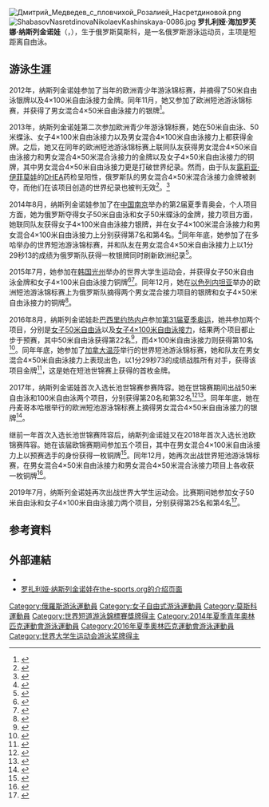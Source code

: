 {{NoteTA|G1=Aquatics}}
{{Infobox swimmer
| name           = 罗扎利娅·纳斯列金诺娃<br/>Rozaliya Nasretdinova
| image          = RozaliyaNasretdinova-0087.jpg
| caption        = 摄于2015年欧洲短池游泳锦标赛期间
| fullname       = 罗扎利娅·海加罗芙娜·纳斯列金诺娃（{{lang|ru|Розалия Хайдяровна Насретдинова}}，{{lang|en|Rozaliya Haydyarovna Nasretdinova}}）
| nationality    = {{RUS}}
| strokes        = [[蝶泳|蝶泳]]、[[自由泳|自由泳]]、[[混合泳|混合泳]]
| club           = Russian State University of Physical Education, Sport, Youth and Tourism
| coach          = 
| birth_date     = {{birth date and age|1997|2|10|df=yes}}
| birth_place    = {{RUS}}[[莫斯科|莫斯科]]
| height         = 
| weight         = 
| show-medals    =
| medaltemplates=
{{MedalCountry|{{RUS}}}}
{{MedalSport|女子游泳}}
{{MedalCompetition|[[世界短道游泳錦標賽|世界短池游泳锦标赛]]}}
{{MedalGold | [[2016年世界短道游泳錦標賽|2016 温莎]]| 男女混合4×50米自由泳接力}}
{{MedalSilver | [[2014年世界短道游泳錦標賽|2014 多哈]]| 男女混合4×50米自由泳接力}}
{{MedalBronze | [[2018年世界短道游泳錦標賽|2018 杭州]]| 男女混合4×50米自由泳接力}}
{{MedalBronze | 2018 杭州| 男女混合4×50米混合泳接力}}
{{MedalCompetition | [[欧洲游泳锦标赛|欧洲游泳锦标赛]]}}
{{MedalBronze|[[2018年欧洲游泳锦标赛|2018 格拉斯哥]]|男女混合4×100米自由泳接力}}
{{MedalCompetition | [[欧洲短池游泳锦标赛|欧洲短池游泳锦标赛]]}}
{{MedalGold| 2013 海宁 | 男女混合4×50米自由泳接力}}
{{MedalGold| 2021 喀山 | 4×50米自由泳接力}}
{{MedalSilver| 2012 沙特尔 | 男女混合4×50米自由泳接力}}
{{MedalSilver| 2015 内坦亚 | 男女混合4×50米自由泳接力}}
{{MedalSilver| 2015 内坦亚 | 男女混合4×50米混合泳接力}}
{{MedalSilver| 2017 哥本哈根 | 男女混合4×50米自由泳接力}}
{{MedalBronze| 2013 海宁 | 4×50米自由泳接力}}
{{MedalBronze| 2015 内坦亚 | 4×50米自由泳接力}}
{{MedalBronze| 2021 喀山 | 男女混合4×50米混合泳接力}}
{{MedalCompetition |[[夏季世界大学生运动会|夏季世界大学生运动会]]}}
{{MedalGold | [[2015年夏季世界大學運動會|2015 光州]] | [[2015年夏季世界大學運動會游泳比賽|50米自由泳]]}}
{{MedalBronze | 2015 光州 | 4×100米自由泳接力}}
{{MedalCompetition | [[夏季青年奥林匹克运动会|夏季青年奥林匹克运动会]]}}
{{MedalGold | [[2014年夏季青年奥林匹克运动会|2014 南京]] | 50米自由泳}}
{{MedalGold | 2014 南京 | 50米蝶泳}}
{{MedalSilver | 2014 南京 | 4×100米自由泳接力}}
{{MedalCountry|[[俄罗斯|俄罗斯游泳联合会]]}}
{{Medal|Competition | [[世界短池游泳錦標賽|世界短池游泳錦標賽]] }}
{{MedalBronze|[[2021年世界短道游泳錦標賽|2021 阿布扎比]]|男女混合4×50米自由泳接力}}
}}
{{世大運獎牌記錄
|代表={{RUS}}
|項目=游泳
|a1=2015|b1=1|c1=50公尺自由式
|a2=2015|b2=3|c2=4×100公尺自由式接力
}}
[[File:Дмитрий_Медведев_с_пловчихой_Розалией_Насретдиновой.png|thumb]]
[[File:ShabasovNasretdinovaNikolaevKashinskaya-0086.jpg|thumb]]
'''罗扎利娅·海加罗芙娜·纳斯列金诺娃'''（{{lang-ru|Розалия Хайдяровна Насретдинова}}，{{bd|1997年|2月10日||}}），生于俄罗斯莫斯科，是一名俄罗斯游泳运动员，主项是短距离自由泳。

== 游泳生涯 ==
2012年，纳斯列金诺娃参加了当年的欧洲青少年游泳锦标赛，并摘得了50米自由泳银牌以及4×100米自由泳接力金牌。同年11月，她又参加了欧洲短池游泳锦标赛，并获得了男女混合4×50米自由泳接力的银牌<ref>{{cite web|url=http://www.omegatiming.com/File/Download?id=00010C010B02003F02FFFFFFFFFFFF02|title=EDF European Short Course Swimming Championships Chartres (FRA) - Mixed 4x50 Freestyle - Final|work=Omega Timing|date=2012-11-24|accessdate=2016-05-31|archive-date=2012-11-29|archive-url=https://web.archive.org/web/20121129233441/http://www.omegatiming.com/File/Download?id=00010C010B02003F02FFFFFFFFFFFF02|dead-url=yes}}</ref>。

2013年，纳斯列金诺娃第二次参加欧洲青少年游泳锦标赛，她在50米自由泳、50米蝶泳、女子4×100米自由泳接力以及男女混合4×100米自由泳接力上都获得金牌。之后，她又在同年的欧洲短池游泳锦标赛上联同队友获得男女混合4×50米自由泳接力和男女混合4×50米混合泳接力的金牌以及女子4×50米自由泳接力的铜牌，其中男女混合4×50米自由泳接力更是打破世界纪录。然而，由于队友[[露莉亚·伊菲莫娃|露莉亚·伊菲莫娃]]的[[脱氢表雄酮|DHEA]]药检呈阳性，俄罗斯队的男女混合4×50米混合泳接力金牌被剥夺，而他们在该项目创造的世界纪录也被判无效<ref>{{cite web|url=http://sputniknews.com/sport/20140117/186628638/Russian-Olympic-Medal-Winning-Swimmer-Efimova-Fails-Doping-Test.html|title=Russian Olympic Medal-Winning Swimmer Efimova Fails Doping Test – Report|publisher=Sputnik International|date=2014-01-17|accessdate=2016-05-31|archive-date=2016-01-23|archive-url=https://web.archive.org/web/20160123143227/http://sputniknews.com/sport/20140117/186628638/Russian-Olympic-Medal-Winning-Swimmer-Efimova-Fails-Doping-Test.html|dead-url=no}}</ref>。<ref>{{cite web|url=http://84.33.2.65/Herning2013/pdf/Book.pdf|title=BOOK ALL RESULTS - HERNING 2013|work=LEN|accessdate=2016-05-31|archive-url=https://web.archive.org/web/20140728205623/http://84.33.2.65/Herning2013/pdf/Book.pdf|archive-date=2014-07-28|dead-url=yes}}</ref>

2014年8月，纳斯列金诺娃参加了在[[中国|中国]][[南京|南京]]举办的第2届夏季青奥会，个人项目方面，她为俄罗斯夺得女子50米自由泳和女子50米蝶泳的金牌，接力项目方面，她联同队友获得女子4×100米自由泳接力银牌，并在女子4×100米混合泳接力和男女混合4×100米自由泳接力上分别获得第7名和第4名。<ref>{{cite web | url=http://mat1.gtimg.com/nanjing2014/resultsbook/Results_Book_SW_V2.0.pdf | title=Nanjing 2014 Official Results Book: Swimming | work=nanjing2014.org | date=2014-08-25 | accessdate=2016-05-03 | archiveurl=https://web.archive.org/web/20140912065407/http://mat1.gtimg.com/nanjing2014/resultsbook/Results_Book_SW_V2.0.pdf | archivedate=2014-09-12 | deadurl=yes }}</ref>同年年底，她参加了在多哈举办的世界短池游泳锦标赛，并和队友在男女混合4×50米自由泳接力上以1分29秒13的成绩为俄罗斯队获得一枚银牌同时刷新欧洲纪录<ref>{{cite web|url=http://www.omegatiming.com/File/Download?id=00010E010D02003F02FFFFFFFFFFFF02|title=12th FINA WORLD SWIMMING CHAMPIONSHIPS (25m) - Mixed 4x50m Freestyle Relay - Final|work=Omega Timing|date=2014-12-06|accessdate=2016-05-31|archive-date=2015-09-24|archive-url=https://web.archive.org/web/20150924141255/http://www.omegatiming.com/File/Download?id=00010E010D02003F02FFFFFFFFFFFF02|dead-url=yes}}</ref>。

2015年7月，她参加在[[韩国|韩国]][[光州广域市|光州]]举办的世界大学生运动会，并获得女子50米自由泳金牌和女子4×100米自由泳接力铜牌<ref>{{cite web|url=https://www.swimmingworldmagazine.com/news/race-video-watch-usa-break-universiade-record-in-400-free-relay/|title=Race Video: Watch USA Break Universiade Record in 400 Free Relay|date=2015-07-05|accessdate=2016-05-31|publisher=Swimming World Magazine|archive-date=2015-12-15|archive-url=https://web.archive.org/web/20151215185100/https://www.swimmingworldmagazine.com/news/race-video-watch-usa-break-universiade-record-in-400-free-relay/|dead-url=no}}</ref><ref>{{cite web|url=https://www.swimmingworldmagazine.com/news/2015-world-university-games-day-7-finals-live-recap/|title=2015 World University Games: Day 7 Finals Live Recap|date=2015-07-10|accessdate=2016-05-31|publisher=Swimming World Magazine|archive-date=2015-12-15|archive-url=https://web.archive.org/web/20151215193816/https://www.swimmingworldmagazine.com/news/2015-world-university-games-day-7-finals-live-recap/|dead-url=no}}</ref>。同年12月，她在[[以色列|以色列]][[内坦亚|内坦亚]]举办的欧洲短池游泳锦标赛上为俄罗斯队摘得两个男女混合接力项目的银牌和女子4×50米自由泳接力的铜牌<ref>{{cite web|url=http://netanya2015.microplustiming.com/export/NU_Netanya/NU/pdf/Book.pdf|title=BOOK ALL RESULTS - NETANYA 2015|work=LEN|accessdate=2016-05-31|deadurl=yes|archiveurl=https://web.archive.org/web/20161220124520/http://netanya2015.microplustiming.com/export/NU_Netanya/NU/pdf/Book.pdf|archivedate=2016-12-20}}</ref>。

2016年8月，纳斯列金诺娃赴[[巴西|巴西]][[里约热内卢|里约热内卢]]参加[[2016年夏季奥林匹克运动会|第31届夏季奥运]]，她共参加两个项目，分别是[[2016年夏季奧林匹克運動會女子50公尺自由式比賽|女子50米自由泳]]以及[[2016年夏季奧林匹克運動會女子4×100公尺自由式接力比賽|女子4×100米自由泳接力]]，结果两个项目都止步于预赛，其中50米自由泳获得第22名<ref>{{cite web|url=http://tass.ru/sport/3536322|script-title=ru:Датская пловчиха Пернилла Блюме завоевала золото ОИ на дистанции 50 м вольным стилем|publisher=[[俄通社-塔斯社|TASS]]|date=2016-08-13|accessdate=2017-02-27|archive-date=2017-02-28|archive-url=https://web.archive.org/web/20170228075028/http://tass.ru/sport/3536322|dead-url=no}}</ref>，而4×100米自由泳接力则获得第10名<ref>{{cite web|url=http://tass.ru/sport/3515917|script-title=ru:Россиянки не смогли выйти в финал эстафеты 4х100 м по плаванию вольным стилем на ОИ|publisher=TASS|date=2016-08-06|accessdate=2017-02-27|archive-date=2017-02-27|archive-url=https://web.archive.org/web/20170227233157/http://tass.ru/sport/3515917|dead-url=no}}</ref>。同年年底，她参加了[[加拿大|加拿大]][[温莎_(安大略省)|温莎]]举行的世界短池游泳锦标赛，她和队友在男女混合4×50米自由泳接力上表现出色，以1分29秒73的成绩战胜所有对手，获得该项目金牌<ref>{{cite web|url=http://www.omegatiming.com/File/Download?id=000110000D02004102FFFFFFFFFFFF02|title=4 × 50 metre mixed freestyle relay results|work=Omega Timing|date=2016-12-07|accessdate=2016-12-15|format=PDF|archive-date=2017-03-29|archive-url=https://web.archive.org/web/20170329113154/http://www.omegatiming.com/File/Download?id=000110000D02004102FFFFFFFFFFFF02|dead-url=no}}</ref>，这是她在短池世锦赛上获得的首枚金牌。

2017年，纳斯列金诺娃首次入选长池世锦赛参赛阵容。她在世锦赛期间出战50米自由泳和100米自由泳两个项目，分别获得第20名和第32名<ref>{{cite web|url=https://www.omegatiming.com/File/Download?id=000111010A0201EB01FFFFFFFFFFFF01|title=17th FINA World Championships Budapest (HUN) - Women's 50m Freestyle - Heats|work=Omega Timing|date=2017-07-29|accessdate=2019-09-29|format=PDF|archive-date=2017-07-29|archive-url=https://web.archive.org/web/20170729143059/https://www.omegatiming.com/File/Download?id=000111010A0201EB01FFFFFFFFFFFF01|dead-url=yes}}</ref><ref>{{cite web|url=https://www.omegatiming.com/File/Download?id=000111010A0201EC01FFFFFFFFFFFF01|title=17th FINA World Championships Budapest (HUN) - Women's 100m Freestyle - Heats|work=Omega Timing|date=2017-07-27|accessdate=2019-09-29|format=PDF|archive-date=2017-07-28|archive-url=https://web.archive.org/web/20170728125242/https://www.omegatiming.com/File/Download?id=000111010A0201EC01FFFFFFFFFFFF01|dead-url=yes}}</ref>。同年年底，她在丹麦哥本哈根举行的欧洲短池游泳锦标赛上摘得男女混合4×50米自由泳接力的银牌<ref>{{cite web|url=http://copenhagen2017.microplustiming.com/export/NU/NU/pdf/CLS-ASX-4X50FR-FIN-ALL.pdf|title=Mixed's 4x50 m freestyle relay results|work=Microplus Timing|date=2017-12-16|accessdate=2019-09-29|format=PDF|archive-url=https://web.archive.org/web/20180325162346/http://copenhagen2017.microplustiming.com/export/NU/NU/pdf/CLS-ASX-4X50FR-FIN-ALL.pdf|archive-date=2018-03-25|dead-url=yes}}</ref>。

继前一年首次入选长池世锦赛阵容后，纳斯列金诺娃又在2018年首次入选长池欧锦赛阵容。她在该届欧锦赛期间参加五个项目，其中在男女混合4×100米自由泳接力上以预赛选手的身份获得一枚铜牌<ref>{{cite web|url=http://glasgow2018.microplustiming.com/export/NU_Glasgow2018/NU/pdf/Book.pdf|title=LEN Aquatics Championships Glasgow (GBR) - Results book − Swimming|work=Microplus Timing|date=2018-08-08|accessdate=2018-08-16|archive-date=2018-08-10|archive-url=https://web.archive.org/web/20180810132548/http://glasgow2018.microplustiming.com/export/NU_Glasgow2018/NU/pdf/Book.pdf|dead-url=yes}}</ref>。同年12月，她再次出战世界短池游泳锦标赛，在男女混合4×50米自由泳接力和男女混合4×50米混合泳接力项目上各收获一枚铜牌<ref>{{cite web|url=http://www.omegatiming.com/File/Download?id=000112010CFFFFFFFFFFFFFFFFFFFF22|title=14th FINA World Swimming Championships (25m) Hangzhou (CHN) - Results book|work=Omega Timing|accessdate=2019-09-29|archive-date=2018-12-16|archive-url=https://web.archive.org/web/20181216124509/http://www.omegatiming.com/File/Download?id=000112010CFFFFFFFFFFFFFFFFFFFF22|dead-url=yes}}</ref>。

2019年7月，纳斯列金诺娃再次出战世界大学生运动会。比赛期间她参加女子50米自由泳和女子4×100米自由泳接力两个项目，分别获得第25名和第4名<ref>{{cite web|url=https://results.universiade2019napoli.it/assets/pdf/SWM_CompleteResultsBook%201_1.pdf|title=Napoli 2019 30th Summer Universiade Swimming Results Book|work=Napoli 2019|accessdate=2019-09-29|archive-url=https://web.archive.org/web/20190917181620/https://results.universiade2019napoli.it/assets/pdf/SWM_CompleteResultsBook%201_1.pdf|archive-date=2019-09-17|dead-url=yes}}</ref>。

==参考資料==
{{Reflist}}

==外部連結==
*{{IOC profile|id=rozaliya-nasretdinova}}
*[http://www.the-sports.org/rozaliya-nasretdinova-swimming-spf232930.html 罗扎利娅·纳斯列金诺娃在the-sports.org的介绍页面]

{{s-start}}
{{s-ach|rec}}
{{succession box|before=[[Bailey_Pressey|Bailey Pressey]]、[[Stephanie_Armstrong|Stephanie Armstrong]]<br/>[[Tanner_Kurz|Tanner Kurz]]、[[科迪·米勒|科迪·米勒]]|title=男女混合4×50米自由泳接力世界纪录保持者<br/><small>（罗扎利娅·纳斯列金诺娃、[[Dmitry_Ermakov|Dmitry Ermakov]]、[[亞特姆·羅勃佐夫|亞特姆·羅勃佐夫]]、[[Maria_Reznikova|Maria Reznikova]]）</small>|years=2013年10月13日－2013年10月18日|after=[[盐浦慎理|盐浦慎理]]、[[赤濑纱也香|赤濑纱也香]]<br/>[[伊藤健太|伊藤健太]]、[[渡部香生子|渡部香生子]]}}
{{succession box|before=[[托马索·德奥索格纳|托马索·德奥索格纳]]、[[特拉維斯·馬霍尼|特拉維斯·馬霍尼]]<br/>[[凯特·坎贝尔|凯特·坎贝尔]]、[[勃朗特·坎贝尔|勃朗特·坎贝尔]]|title=男女混合4×50米自由泳接力世界纪录保持者<br/><small>（[[谢尔盖·费西科夫|谢尔盖·费西科夫]]、[[弗拉基米爾·莫洛佐夫|弗拉基米爾·莫洛佐夫]]、[[维罗妮卡·波波娃|维罗妮卡·波波娃]]、罗扎利娅·纳斯列金诺娃）</small>|years=2013年12月14日－2014年12月6日|after=[[Josh_Schneider|Josh Schneider]]、[[马特·格雷弗斯|马特·格雷弗斯]]<br/>[[Madison_Kennedy|Madison Kennedy]]、[[阿比·魏策尔|阿比·魏策尔]]}}
{{s-end}}
{{DEFAULTSORT:Nasretdinova, Rozaliya}}

[[Category:俄羅斯游泳運動員|Category:俄羅斯游泳運動員]]
[[Category:女子自由式游泳運動員|Category:女子自由式游泳運動員]]
[[Category:莫斯科運動員|Category:莫斯科運動員]]
[[Category:世界短道游泳錦標賽獎牌得主|Category:世界短道游泳錦標賽獎牌得主]]
[[Category:2014年夏季青年奧林匹克運動會游泳運動員|Category:2014年夏季青年奧林匹克運動會游泳運動員]]
[[Category:2016年夏季奧林匹克運動會游泳運動員|Category:2016年夏季奧林匹克運動會游泳運動員]]
[[Category:世界大学生运动会游泳奖牌得主|Category:世界大学生运动会游泳奖牌得主]]